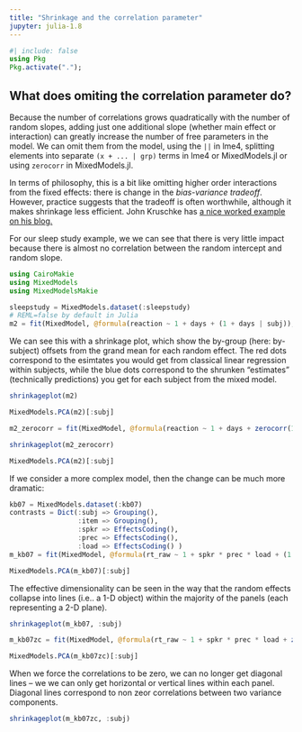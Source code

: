 ```yaml
---
title: "Shrinkage and the correlation parameter"
jupyter: julia-1.8
---
```


```julia
#| include: false
using Pkg
Pkg.activate(".");
```

## What does omiting the correlation parameter do?

Because the number of correlations grows quadratically with the number of random slopes, adding just one additional slope (whether main effect or interaction) can greatly increase the number of free parameters in the model.
We can omit them from the model, using the `||` in lme4, splitting elements into separate `(x + ... | grp)` terms in lme4 or MixedModels.jl or using `zerocorr` in MixedModels.jl.

In terms of philosophy, this is a bit like omitting higher order interactions from the fixed effects: there is change in the *bias-variance tradeoff*.
However, practice suggests that the tradeoff is often worthwhile, although it makes shrinkage less efficient.
John Kruschke has [a nice worked example on his blog.](https://doingbayesiandataanalysis.blogspot.com/2019/07/shrinkage-in-hierarchical-models-random.html)

For our sleep study example, we we can see that there is very little impact because there is almost no correlation between the random intercept and random slope.

```julia
using CairoMakie
using MixedModels
using MixedModelsMakie

sleepstudy = MixedModels.dataset(:sleepstudy)
# REML=false by default in Julia
m2 = fit(MixedModel, @formula(reaction ~ 1 + days + (1 + days | subj)), sleepstudy)
```

We can see this with a shrinkage plot, which show the by-group (here: by-subject) offsets from the grand mean for each random effect. The red dots correspond to the esimtates you would get from classical linear regression within subjects, while the blue dots correspond to the shrunken "estimates" (technically predictions) you get for each subject from the mixed model.

```julia
shrinkageplot(m2)
```

```julia
MixedModels.PCA(m2)[:subj]
```

```julia
m2_zerocorr = fit(MixedModel, @formula(reaction ~ 1 + days + zerocorr(1 + days | subj)), sleepstudy)
```

```julia
shrinkageplot(m2_zerocorr)
```

```julia
MixedModels.PCA(m2)[:subj]
```

If we consider a more complex model, then the change can be much more dramatic:

```julia
kb07 = MixedModels.dataset(:kb07)
contrasts = Dict(:subj => Grouping(),
                 :item => Grouping(),
                 :spkr => EffectsCoding(),
                 :prec => EffectsCoding(),
                 :load => EffectsCoding() )
m_kb07 = fit(MixedModel, @formula(rt_raw ~ 1 + spkr * prec * load + (1 + spkr + prec + load|subj) + (1 + spkr + prec + load|item)), kb07; contrasts)
```

```julia
MixedModels.PCA(m_kb07)[:subj]
```

The effective dimensionality can be seen in the way that the random effects collapse into lines (i.e.. a 1-D object) within the majority of the panels (each representing a 2-D plane).
```julia
shrinkageplot(m_kb07, :subj)
```

```julia
m_kb07zc = fit(MixedModel, @formula(rt_raw ~ 1 + spkr * prec * load + zerocorr(1 + spkr + prec + load | subj) + zerocorr(1 + spkr + prec + load | item)), kb07; contrasts)
```

```julia
MixedModels.PCA(m_kb07zc)[:subj]
```

When we force the correlations to be zero, we can no longer get diagonal lines -- we we can only get horizontal or vertical lines within each panel.
Diagonal lines correspond to non zeor correlations between two variance components.
```julia
shrinkageplot(m_kb07zc, :subj)
```
